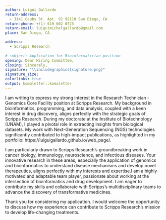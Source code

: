 ```yaml
---
author: Luigui Gallardo
return-address: 
  - 3141 Cauby St. Apt. 92 92110 San Diego, CA
return-phone: +(1) 619 602 0725
return-email: luiguimichelgallardo@gmail.com
place: San Diego, CA

address:
  - Scripps Research
  
# subject: Application for Bioinformatician position
opening: Dear Hiring Committee,
closing: Sincerely,
signature: "\\includegraphics{signature.png}"
signature_size:
colorlinks: true
output: komaletter::komaletter
---
```


I am writing to express my strong interest in the Research Technician - Genomics Core Facility position at Scripps Research. My background in bioinformatics, programming, and data analysis, coupled with a keen interest in drug discovery, aligns perfectly with the strategic goals of Scripps Research. During my doctorate at the Institute of Biotechnology (UNAM), I played a pivotal role in extracting insights from biological datasets. My work with Next-Generation Sequencing (NGS) technologies significantly contributed to high-impact publications, as highlighted in my portfolio: https://luiguigallardo.github.io/web_page/.

I am particularly drawn to Scripps Research's groundbreaking work in cancer biology, immunology, neuroscience, and infectious diseases. Your innovative research in these areas, especially the application of genomics and bioinformatics to understand disease mechanisms and develop novel therapeutics, aligns perfectly with my interests and expertise.I am a highly motivated and adaptable team player, passionate about working at the intersection of bioinformatics and drug development. I am eager to contribute my skills and collaborate with Scripps's multidisciplinary teams to advance the discovery of transformative medicines.

Thank you for considering my application. I would welcome the opportunity to discuss how my experience can contribute to Scripps Research's mission to develop life-changing treatments.